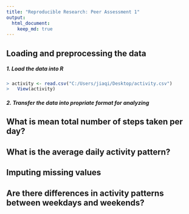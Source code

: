 ```yaml
---
title: "Reproducible Research: Peer Assessment 1"
output: 
  html_document:
    keep_md: true
---
```



## Loading and preprocessing the data
##### 1. Load the data into R
```r
> activity <- read.csv("C:/Users/jiaqi/Desktop/activity.csv")
>   View(activity)
```
##### 2. Transfer the data into propriate format for analyzing




## What is mean total number of steps taken per day?



## What is the average daily activity pattern?



## Imputing missing values



## Are there differences in activity patterns between weekdays and weekends?
